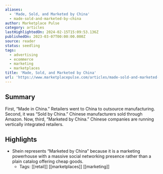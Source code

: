 ```yaml
---
aliases:
  - 'Made, Sold, and Marketed by China'
  - made-sold-and-marketed-by-china
author: Marketplace Pulse
category: articles
lastHighlightedOn: 2024-02-15T15:09:53.136Z
publishedOn: 2023-03-07T00:00:00.000Z
source: reader
status: seedling
tags:
  - advertising
  - ecommerce
  - marketing
  - marketplaces
title: 'Made, Sold, and Marketed by China'
url: 'https://www.marketplacepulse.com/articles/made-sold-and-marketed-by-china'
---
```

## Summary

First, “Made in China.” Retailers went to China to outsource manufacturing. Second, it was “Sold by China.” Chinese manufacturers sold through Amazon. Now, third, “Marketed by China.” Chinese companies are running vertically integrated retailers.

## Highlights

- Shein represents “Marketed by China” because it is a marketing powerhouse with a massive social networking presence rather than a plain catalog offering cheap goods.
    - Tags: [[retail]] [[marketplaces]] [[marketing]]
